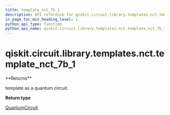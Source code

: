 ```yaml
---
title: template_nct_7b_1
description: API reference for qiskit.circuit.library.templates.nct.template_nct_7b_1
in_page_toc_min_heading_level: 1
python_api_type: function
python_api_name: qiskit.circuit.library.templates.nct.template_nct_7b_1
---
```


# qiskit.circuit.library.templates.nct.template\_nct\_7b\_1

<Function id="qiskit.circuit.library.templates.nct.template_nct_7b_1" isDedicatedPage={true} github="https://github.com/qiskit/qiskit/tree/stable/0.22/qiskit/circuit/library/templates/nct/template_nct_7b_1.py" signature="template_nct_7b_1()">
  **Returns**

  template as a quantum circuit.

  **Return type**

  [QuantumCircuit](qiskit.circuit.QuantumCircuit "qiskit.circuit.QuantumCircuit")
</Function>

